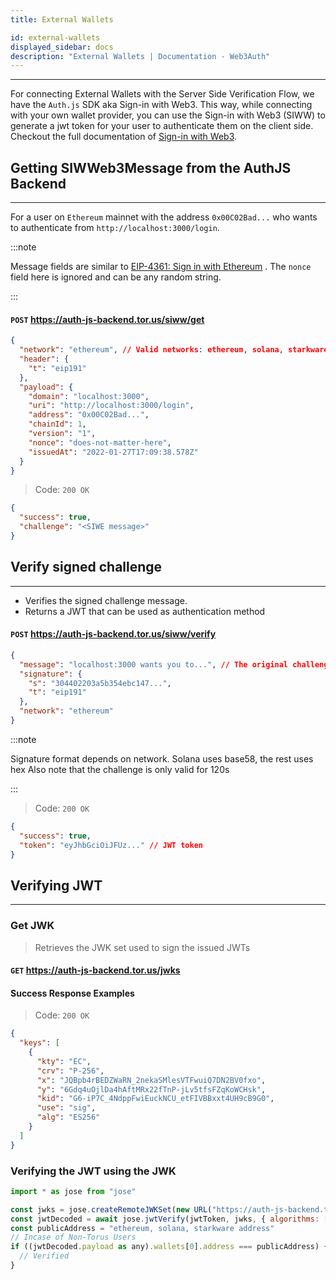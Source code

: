 ```yaml
---
title: External Wallets

id: external-wallets
displayed_sidebar: docs
description: "External Wallets | Documentation - Web3Auth"
---
```


---

For connecting External Wallets with the Server Side Verification Flow, we have the `Auth.js` SDK aka Sign-in with Web3. This way, while connecting
with your own wallet provider, you can use the Sign-in with Web3 (SIWW) to generate a jwt token for your user to authenticate them on the client side.
Checkout the full documentation of [Sign-in with Web3](https://siww.web3auth.io/).

## Getting SIWWeb3Message from the AuthJS Backend

---

For a user on `Ethereum` mainnet with the address `0x00C02Bad...` who wants to authenticate from `http://localhost:3000/login`.

:::note

Message fields are similar to [EIP-4361: Sign in with Ethereum](https://docs.login.xyz/general-information/siwe-overview/eip-4361#specification) . The
`nonce` field here is ignored and can be any random string.

:::

#### `POST` https://auth-js-backend.tor.us/siww/get

```json
{
  "network": "ethereum", // Valid networks: ethereum, solana, starkware
  "header": {
    "t": "eip191"
  },
  "payload": {
    "domain": "localhost:3000",
    "uri": "http://localhost:3000/login",
    "address": "0x00C02Bad...",
    "chainId": 1,
    "version": "1",
    "nonce": "does-not-matter-here",
    "issuedAt": "2022-01-27T17:09:38.578Z"
  }
}
```

> Code: `200 OK`

```json
{
  "success": true,
  "challenge": "<SIWE message>"
}
```

## Verify signed challenge

---

- Verifies the signed challenge message.
- Returns a JWT that can be used as authentication method

#### `POST` https://auth-js-backend.tor.us/siww/verify

```json
{
  "message": "localhost:3000 wants you to...", // The original challenge message from 'Get challenge message' endpoint
  "signature": {
    "s": "304402203a5b354ebc147...",
    "t": "eip191"
  },
  "network": "ethereum"
}
```

:::note

Signature format depends on network. Solana uses base58, the rest uses hex
Also note that the challenge is only valid for 120s

:::

> Code: `200 OK`

```json
{
  "success": true,
  "token": "eyJhbGciOiJFUz..." // JWT token
}
```

## Verifying JWT

---

### Get JWK

> Retrieves the JWK set used to sign the issued JWTs

#### `GET` https://auth-js-backend.tor.us/jwks

#### Success Response Examples

> Code: `200 OK`

```json
{
  "keys": [
    {
      "kty": "EC",
      "crv": "P-256",
      "x": "JQBpb4rBEDZWaRN_2nekaSMlesVTFwuiQ7DN2BV0fxo",
      "y": "6Gdq4uOjlDa4hAftMRx22fTnP-jLv5tfsFZqKoWCHsk",
      "kid": "G6-iP7C_4NdppFwiEuckNCU_etFIVBBxxt4UH9cB9G0",
      "use": "sig",
      "alg": "ES256"
    }
  ]
}
```

### Verifying the JWT using the JWK

```javascript
import * as jose from "jose"

const jwks = jose.createRemoteJWKSet(new URL("https://auth-js-backend.tor.us/jwks"));
const jwtDecoded = await jose.jwtVerify(jwtToken, jwks, { algorithms: ["ES256"] });
const publicAddress = "ethereum, solana, starkware address"
// Incase of Non-Torus Users
if ((jwtDecoded.payload as any).wallets[0].address === publicAddress) {
  // Verified
}
```

